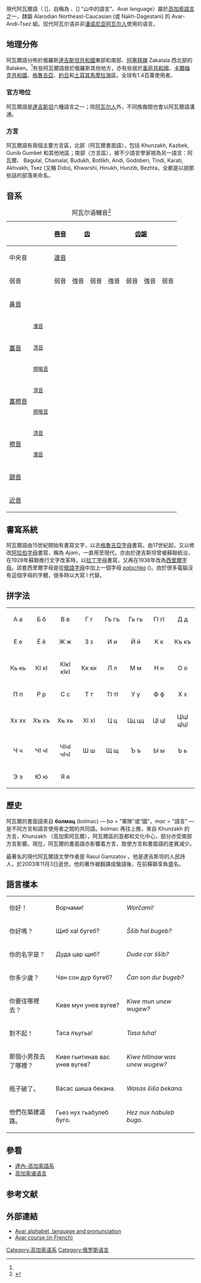 {{Infobox language
| name        = 阿瓦爾語
| nativename  = '''{{lang|ru|Авар мацӀ}}'''<br />{{lang|en|Awar macʼ}}
| familycolor = Caucasian
| states      = [[俄羅斯|俄羅斯]]、[[阿塞拜疆|阿塞拜疆]]、[[哈薩克斯坦|哈薩克斯坦]]和[[土耳其|土耳其]]
| region      = [[達吉斯坦共和國|達吉斯坦共和國]]
| speakers    = {{sigfig|761,960|2}}
| date        = 2010年
| ref         = e18
| fam1        = [[高加索語系|高加索語系]]
| fam2        = [[北高加索語族|北高加索語族]]
| fam3        = [[東北高加索語支|東北高加索語支]]
| fam4        = 阿瓦尔-安迪语
| iso1        = av
| iso2        = ava
| iso3        = ava
<!-- 過時參數 | SIL         = AVR -->
| vitality    = 脆弱
}}
現代阿瓦爾語（{{lang|ru|Авар мацӀ}} [{{lang|en|awar maʦʼ}}]，自稱為 {{lang|ru|магӀарул мацӀ}}、[{{lang|ru|maʕarul maʦʼ}}] “山中的語言”、Avar language）屬於[[高加索語言|高加索語言]]之一，隸屬 Alarodian Northeast-Caucasian (或 Nakh-Dagestani) 的 Avar-Andi-Tsez 組。现代阿瓦尔语并非[[阿瓦尔人|潘诺尼亚阿瓦尔人]]使用的语言。

== 地理分佈 ==
阿瓦爾語分佈於俄羅斯[[達吉斯坦共和國|達吉斯坦共和國]]東部和南部、[[阿塞拜疆|阿塞拜疆]] Zakatala 西北部的 Balaken。<ref name="e18" />有些阿瓦爾語居於俄羅斯其他地方，亦有些居於[[車臣共和國|車臣共和國]]、[[卡爾梅克共和國|卡爾梅克共和國]]、[[格魯吉亞|格魯吉亞]]、[[約旦|約旦]]和[[土耳其|土耳其]][[馬摩拉海|馬摩拉海]]區。全球有1.4百萬使用者。

=== 官方地位 ===
阿瓦爾語是[[達吉斯坦|達吉斯坦]]六種語言之一；除[[阿瓦尔人_(高加索)|阿瓦尔人]]外，不同族裔間也會以阿瓦爾語溝通。

=== 方言 ===
阿瓦爾語有兩個主要方言區，北部（阿瓦爾書面語），包括 Khunzakh, Kazbek, Gunib Gumbet 和其他地區；南部（方言區），被不少語言學家視為另一語言：阿瓦爾、 Bagulal, Chamalal, Budukh, Botlikh, Andi, Godoberi, Tindi, Karati, Akhvakh, Tsez (又稱 Dido), Khwarshi, Hinukh, Hunzib, Bezhta，全都是以說那些話的部落來命名。

== 音系 ==
{| class="wikitable" style="text-align:center;"
|+ 阿瓦尔语輔音<ref name="TITUS">{{Cite web |url=http://titus.fkidg1.uni-frankfurt.de/didact/caucasus/nekklaut.htm#XFN1 |title=Consonant Systems of the North-East Caucasian Languages on TITUS DIDACTICA |accessdate=2019-07-03 |archive-date=2017-07-25 |archive-url=https://web.archive.org/web/20170725143242/http://titus.fkidg1.uni-frankfurt.de/didact/caucasus/nekklaut.htm#XFN1 |dead-url=yes }}</ref>
|-
! colspan="2" rowspan="3" | 
! rowspan="3" | [[唇音|唇音]]
! colspan="2" rowspan="2" | [[齿音|齿]]
! colspan="4" | [[齿龈音|齿龈]]
! rowspan="3" | [[硬顎音|硬顎]]
! colspan="2" rowspan="2" | [[軟顎音|軟顎]]
! colspan="2" rowspan="2" | [[小舌音|小舌]]
! rowspan="3" | [[咽音|咽]]
! rowspan="3" | [[聲門音|聲門]]
|- class="small"
! colspan="2" | 中央音
! colspan="2" | [[邊音|邊音]]
|- class="small"
! 弱音
! {{tsl|en|fortis and lenis|強音與弱音|強音}}
! 弱音
! 強音
! 弱音
! 強音
! 弱音
! 強音
! 弱音
! 強音
|-
! colspan="2" | [[鼻音|鼻音]]
| {{IPA|m}}
| {{IPA|n}}
|
|
|
|
|
|
|
|
|
|
|
|
|-
! rowspan="3" | [[塞音|塞音]]
! <small>[[濁音|濁音]]</small>
| {{IPA|b}}
| {{IPA|d}}
|
|
|
|
|
|
| {{IPA|ɡ}}
|
|
|
|
|
|-
! <small>[[清音|清音]]</small>
| {{IPA|p}}
| {{IPA|t}}
|
|
|
|
|
|
| {{IPA|k}}
| {{IPA|kː}}
|
|
|
| {{IPA|ʔ}}
|-
! <small>[[擠喉音|擠喉音]]</small>
|
| {{IPA|tʼ}}
|
|
|
|
|
|
| {{IPA|kʼ}}
| {{IPA|kːʼ}}
|
|
|
|
|-
! rowspan="2" | [[塞擦音|塞擦音]]
! <small>[[清音|清音]]</small>
|
| {{IPA|t͡s}}
| {{IPA|t͡sː}}
| {{IPA|t͡ʃ}}
| {{IPA|t͡ʃː}}
|
| {{IPA|t͡ɬː}}
|
|
|
|
| {{IPA|q͡χː}}
|
|
|-
! <small>[[擠喉音|擠喉音]]</small>
|
| {{IPA|t͡sʼ}}
| {{IPA|t͡sːʼ}}
| {{IPA|t͡ʃʼ}}
| {{IPA|t͡ʃːʼ}}
|
| {{IPA|(t͡ɬːʼ)}}
|
|
|
|
| {{IPA|q͡χːʼ}}
|
|
|-
! rowspan="2" | [[擦音|擦音]]
! <small>[[清音|清音]]</small>
|
| {{IPA|s}}
| {{IPA|sː}}
| {{IPA|ʃ}}
| {{IPA|ʃː}}
| {{IPA|[[ɬ|ɬ]]}}
| {{IPA|ɬː}}
|
| {{IPA|x}}
| {{IPA|xː}}
| {{IPA|χ}}
| {{IPA|χː}}
| {{IPA|ʜ}}
|
|-
! <small>[[濁音|濁音]]</small>
| 
| {{IPA|z}}
|
| {{IPA|ʒ}}
|
|
|
|
|
|
| {{IPA|ʁ}}
|
| {{IPA|ʕ}}
| {{IPA|ɦ}}
|-
! colspan="2" | [[顫音_(語音學)|顫音]]
|
|
|
| {{IPA|r}}
|
|
|
|
|
|
|
|
|
|
|-
! colspan="2" | [[近音|近音]]
| {{IPA|w}}
|
|
|
|
| {{IPA|l}}
|
| {{IPA|j}}
|
|
|
|
|
|
|}

== 書寫系統 ==
阿瓦爾語由15世紀開始有書寫文字，以古[[格魯吉亞字母|格魯吉亞字母]]書寫。由17世紀起，又以修改[[阿拉伯字母|阿拉伯字母]]書寫，稱為 ''Ajam''，一直用至現代。亦由於達吉斯坦曾被蘇聯統治，在1928年蘇聯推行文字改革時，以[[拉丁字母|拉丁字母]]書寫，又再在1938年改為[[西里爾字母|西里爾字母]]。該套西里爾字母是從[[俄語字母|俄語字母]]中加上一個字母 ''[[Ӏ|palochka]]'' ({{unicode|Ӏ}})。由於很多電腦沒有這個字母的字體，很多時以大寫 I 代替。

== 拼字法 ==
{| style="font-family:Arial Unicode MS; font-size:1.4em; border-color:#000000; border-width:1px; border-style:solid; border-collapse:collapse; background-color:#F8F8EF"
| style="width:4em; text-align:center; padding: 4px;" | А а
| style="width:4em; text-align:center; padding: 4px;" | Б б
| style="width:4em; text-align:center; padding: 4px;" | В в
| style="width:4em; text-align:center; padding: 4px;" | Г г
| style="width:4em; text-align:center; padding: 4px;" | Гъ гъ
| style="width:4em; text-align:center; padding: 4px;" | Гь гь
| style="width:4em; text-align:center; padding: 4px;" | ГI гI
| style="width:4em; text-align:center; padding: 4px;" | Д д
|-
| style="width:4em; text-align:center; padding: 4px;" | Е е
| style="width:4em; text-align:center; padding: 4px;" | Ё ё
| style="width:4em; text-align:center; padding: 4px;" | Ж ж
| style="width:4em; text-align:center; padding: 4px;" | З з
| style="width:4em; text-align:center; padding: 4px;" | И и
| style="width:4em; text-align:center; padding: 4px;" | Й й
| style="width:4em; text-align:center; padding: 4px;" | К к
| style="width:4em; text-align:center; padding: 4px;" | Къ къ
|-
| style="width:4em; text-align:center; padding: 4px;" | Кь кь
| style="width:4em; text-align:center; padding: 4px;" | КI кI
| style="width:4em; text-align:center; padding: 4px;" | КIкI кIкI
| style="width:4em; text-align:center; padding: 4px;" | Кк кк
| style="width:4em; text-align:center; padding: 4px;" | Л л
| style="width:4em; text-align:center; padding: 4px;" | М м
| style="width:4em; text-align:center; padding: 4px;" | Н н
| style="width:4em; text-align:center; padding: 4px;" | О о
|-
| style="width:4em; text-align:center; padding: 4px;" | П п
| style="width:4em; text-align:center; padding: 4px;" | Р р
| style="width:4em; text-align:center; padding: 4px;" | С с
| style="width:4em; text-align:center; padding: 4px;" | Т т
| style="width:4em; text-align:center; padding: 4px;" | ТI тI
| style="width:4em; text-align:center; padding: 4px;" | У у
| style="width:4em; text-align:center; padding: 4px;" | Ф ф
| style="width:4em; text-align:center; padding: 4px;" | Х х
|-
| style="width:4em; text-align:center; padding: 4px;" | Хх хх
| style="width:4em; text-align:center; padding: 4px;" | Хъ хъ
| style="width:4em; text-align:center; padding: 4px;" | Хь хь
| style="width:4em; text-align:center; padding: 4px;" | ХI хI
| style="width:4em; text-align:center; padding: 4px;" | Ц ц
| style="width:4em; text-align:center; padding: 4px;" | Цц цц
| style="width:4em; text-align:center; padding: 4px;" | ЦI цI
| style="width:4em; text-align:center; padding: 4px;" | ЦIцI цIцI
|-
| style="width:4em; text-align:center; padding: 4px;" | Ч ч
| style="width:4em; text-align:center; padding: 4px;" | ЧI чI
| style="width:4em; text-align:center; padding: 4px;" | ЧIчI чIчI
| style="width:4em; text-align:center; padding: 4px;" | Ш ш
| style="width:4em; text-align:center; padding: 4px;" | Щ щ
| style="width:4em; text-align:center; padding: 4px;" | Ъ ъ
| style="width:4em; text-align:center; padding: 4px;" | Ы ы
| style="width:4em; text-align:center; padding: 4px;" | Ь ь
|-
| style="width:4em; text-align:center; padding: 4px;" | Э э
| style="width:4em; text-align:center; padding: 4px;" | Ю ю
| style="width:4em; text-align:center; padding: 4px;" | Я я
|}

== 歷史 ==
阿瓦爾的書面語來自 '''болмац{{unicode|Ӏ}}''' (bolmac{{unicode|ʼ}}) — ''bo'' = “軍隊”或“國”，''mac{{unicode|ʼ}}'' = "語言" — 是不同方言和語言使用者之間的共同語。bolmac{{unicode|ʼ}} 再往上推，來自 Khunzakh 的方言，Khunzakh （高加索阿瓦爾），阿瓦爾區的首都和文化中心，部分亦受南部方言影響。現在，阿瓦爾的書面語亦影響着方言，致使方言和書面語的差異減少。

最著名的現代阿瓦爾語文學作者是 Rasul Gamzatov 。他是達吉斯坦的人民詩人，於2003年11月3日逝世。他的著作被翻譯成俄語後，在前蘇聯享負盛名。

== 語言樣本 ==
{| border=0
| 你好！
| Ворч{{unicode|Ӏ}}ами!
| ''Worč{{unicode|ʼ}}ami!''
|-
| 你好嗎？
| Щиб х{{unicode|Ӏ}}al бугеб?
| ''Ššib ħal bugeb?''
|-
| 你的名字是？
| Дуда ц{{unicode|Ӏ}}ар щиб?
| ''Duda c{{unicode|ʼ}}ar ššib?''
|-
| 你多少歲？
| Чан сон дур бугеб?
| ''Čan son dur bugeb?''
|-
| 你要往哪裡去？
| Киве мун унев вугев?
| ''Kiwe mun unew wugew?''
|-
| 對不起！
| Т{{unicode|Ӏ}}аса лъугьа!
| ''T{{unicode|ʼ}}asa łuha!''
|-
| 那個小男孩去了哪裡？
| Киве гьит{{unicode|Ӏ}}инав вас унев вугев?
| ''Kiwe hit{{unicode|ʼ}}inaw was unew wugew?''
|-
| 瓶子破了。
| Васас шиша бекана.
| ''Wasas šiša bekana.''
|-
| 他們在築建道路。
| Гьез нух гьабулеб буго.
| ''Hez nux habuleb bugo.''
|}

== 參看 ==
* [[達內-高加索語系|達內-高加索語系]]
* [[高加索诸语言|高加索诸语言]]

== 参考文献 ==
{{Reflist}}

== 外部連結 ==
{{InterWiki|code=av}}
* [http://www.omniglot.com/writing/avar.htm Avar alphabet, language and pronunciation]
* [http://gilles.authier.free.fr/avar.htm Avar course (in French)]{{dead link|date=2018年1月 |bot=InternetArchiveBot |fix-attempted=yes }}

{{Languages of Russia}}

{{Authority control}}
[[Category:高加索语系|Category:高加索语系]]
[[Category:俄罗斯语言|Category:俄罗斯语言]]